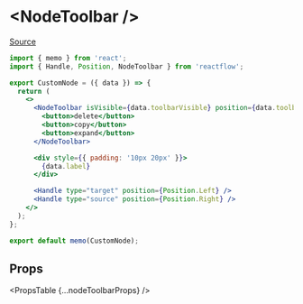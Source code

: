 
# &lt;NodeToolbar />

[Source](https://github.com/wbkd/react-flow/blob/961d1295b4f056dec6532ff785a3cc1de60dc1f6/packages/react/src/additional-components/NodeToolbar/NodeToolbar.tsx#L72)

```jsx
import { memo } from 'react';
import { Handle, Position, NodeToolbar } from 'reactflow';

export CustomNode = ({ data }) => {
  return (
    <>
      <NodeToolbar isVisible={data.toolbarVisible} position={data.toolbarPosition}>
        <button>delete</button>
        <button>copy</button>
        <button>expand</button>
      </NodeToolbar>

      <div style={{ padding: '10px 20px' }}>
        {data.label}
      </div>

      <Handle type="target" position={Position.Left} />
      <Handle type="source" position={Position.Right} />
    </>
  );
};

export default memo(CustomNode);
```

## Props

<PropsTable {...nodeToolbarProps} />
